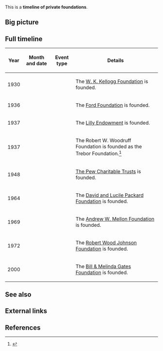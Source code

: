 This is a '''timeline of private foundations'''.

==Big picture==

==Full timeline==

{| class="sortable wikitable"
! Year !! Month and date !! Event type !! Details
|-
| 1930 || {{dts|June}} || || The [[wikipedia:W. K. Kellogg Foundation|W. K. Kellogg Foundation]] is founded.
|-
| 1936 || {{dts|January 15}} || || The [[wikipedia:Ford Foundation|Ford Foundation]] is founded.
|-
| 1937 || || || The [[wikipedia:Lilly Endowment|Lilly Endowment]] is founded.
|-
| 1937 || || || The Robert W. Woodruff Foundation is founded as the Trebor Foundation.<ref>{{cite web |url=http://woodruff.org/about-the-foundation/ |title=About the Foundation |publisher=Robert W. Woodruff Foundation |accessdate=March 20, 2017 |quote=Mr. Woodruff established the Trebor Foundation in 1937}}</ref>
|-
| 1948 || || || [[wikipedia:The Pew Charitable Trusts|The Pew Charitable Trusts]] is founded.
|-
| 1964 || || || The [[wikipedia:David and Lucile Packard Foundation|David and Lucile Packard Foundation]] is founded.
|-
| 1969 || {{dts|June 30}} || || The [[wikipedia:Andrew W. Mellon Foundation|Andrew W. Mellon Foundation]] is founded.
|-
| 1972 || || || The [[wikipedia:Robert Wood Johnson Foundation|Robert Wood Johnson Foundation]] is founded.
|-
| 2000 || || || The [[wikipedia:Bill & Melinda Gates Foundation|Bill & Melinda Gates Foundation]] is founded.
|}

==See also==

==External links==

==References==

{{Reflist|30em}}
